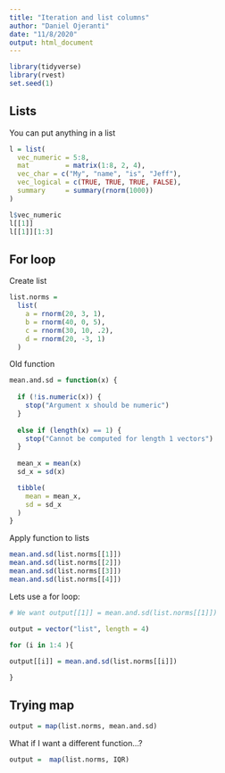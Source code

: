 ```yaml
---
title: "Iteration and list columns"
author: "Daniel Ojeranti"
date: "11/8/2020"
output: html_document
---
```


```r
library(tidyverse)
library(rvest)
set.seed(1)
```


## Lists

You can put anything in a list

```r
l = list(
  vec_numeric = 5:8,
  mat         = matrix(1:8, 2, 4),
  vec_char = c("My", "name", "is", "Jeff"),
  vec_logical = c(TRUE, TRUE, TRUE, FALSE),
  summary     = summary(rnorm(1000))
)

l$vec_numeric
l[[1]]
l[[1]][1:3]

```

## For loop

Create list

```r
list.norms = 
  list(
    a = rnorm(20, 3, 1),
    b = rnorm(40, 0, 5),
    c = rnorm(30, 10, .2),
    d = rnorm(20, -3, 1)
  )

```

Old function

```r
mean.and.sd = function(x) {
  
  if (!is.numeric(x)) {
    stop("Argument x should be numeric")
  } 
  
  else if (length(x) == 1) {
    stop("Cannot be computed for length 1 vectors")
  }
  
  mean_x = mean(x)
  sd_x = sd(x)

  tibble(
    mean = mean_x, 
    sd = sd_x
  )
}
```

Apply function to lists

```r
mean.and.sd(list.norms[[1]])
mean.and.sd(list.norms[[2]])
mean.and.sd(list.norms[[3]])
mean.and.sd(list.norms[[4]])
```

Lets use a for loop:

```r

# We want output[[1]] = mean.and.sd(list.norms[[1]])

output = vector("list", length = 4)

for (i in 1:4 ){
  
output[[i]] = mean.and.sd(list.norms[[i]])

}

```

## Trying map 

```r
output = map(list.norms, mean.and.sd)
```

What if I want a different function...?

```r
output =  map(list.norms, IQR)
```

